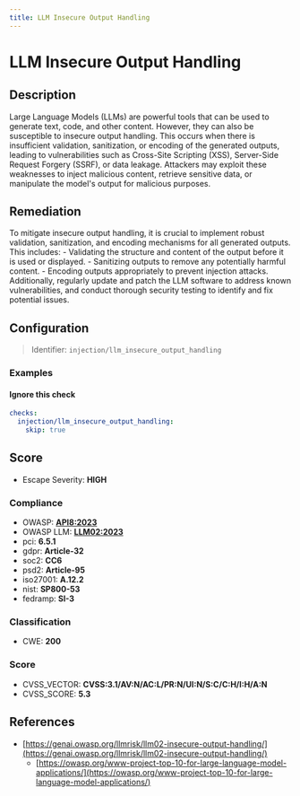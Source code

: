 ```yaml
---
title: LLM Insecure Output Handling
---
```


# LLM Insecure Output Handling

## Description

Large Language Models (LLMs) are powerful tools that can be used to generate text, code, and other content. However, they can also be susceptible to insecure output handling. This occurs when there is insufficient validation, sanitization, or encoding of the generated outputs, leading to vulnerabilities such as Cross-Site Scripting (XSS), Server-Side Request Forgery (SSRF), or data leakage. Attackers may exploit these weaknesses to inject malicious content, retrieve sensitive data, or manipulate the model's output for malicious purposes.

## Remediation

To mitigate insecure output handling, it is crucial to implement robust validation, sanitization, and encoding mechanisms for all generated outputs. This includes: - Validating the structure and content of the output before it is used or displayed. - Sanitizing outputs to remove any potentially harmful content. - Encoding outputs appropriately to prevent injection attacks. Additionally, regularly update and patch the LLM software to address known vulnerabilities, and conduct thorough security testing to identify and fix potential issues.



## Configuration

> Identifier: `injection/llm_insecure_output_handling`



### Examples



#### Ignore this check

```yaml
checks:
  injection/llm_insecure_output_handling:
    skip: true
```




## Score

- Escape Severity: **<span className="high-severity">HIGH</span>**

### Compliance

- OWASP: **[API8:2023](https://github.com/OWASP/API-Security/blob/master/editions/2023/en/0xa8-security-misconfiguration.md)**
- OWASP LLM: **[LLM02:2023](https://owasp.org/www-project-top-10-for-large-language-model-applications/assets/PDF/OWASP-Top-10-for-LLMs-2023-v1_1.pdf)**
- pci: **6.5.1**
- gdpr: **Article-32**
- soc2: **CC6**
- psd2: **Article-95**
- iso27001: **A.12.2**
- nist: **SP800-53**
- fedramp: **SI-3**

### Classification

- CWE: **200**




### Score

- CVSS_VECTOR: **CVSS:3.1/AV:N/AC:L/PR:N/UI:N/S:C/C:H/I:H/A:N**
- CVSS_SCORE: **5.3**

## References

- [https://genai.owasp.org/llmrisk/llm02-insecure-output-handling/](https://genai.owasp.org/llmrisk/llm02-insecure-output-handling/)
  - [https://owasp.org/www-project-top-10-for-large-language-model-applications/](https://owasp.org/www-project-top-10-for-large-language-model-applications/)
  